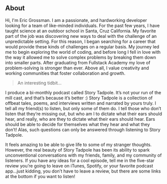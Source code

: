 ## About

Hi, I'm Eric Grossman. I am a passionate, and hardworking developer looking for a team of like-minded individuals. For the past few years, I have taught science at an outdoor school in Santa, Cruz California. My favorite part of the job was discovering new ways to deal with the challenge of an unpredictable setting. For this reason, I began searching for a career that would provide these kinds of challenges on a regular basis. My journey led me to begin exploring the world of coding, and before long I fell in love with the way it allowed me to solve complex problems by breaking them down into smaller parts. After graduating from Fullstack Academy my love of problem-solving is stronger than ever. Above all, I value creativity and working communities that foster collaboration and growth.

> An interesting tidbit...

I produce a bi-monthly podcast called Story Tadpole. It’s not your run of the mill cast, and that’s because it’s better :) Story Tadpole is a collection of offbeat tales, poems, and interviews written and narrated by yours truly. I tell all my friend(s) to listen, but only some of them do. I tell those who don’t listen that they’re missing out, but who am I to dictate what their ears should hear, and really, who are they to dictate what their ears should hear. Ears should be able to decide for themselves what they hear and what they don’t! Alas, such questions can only be answered through listening to Story Tadpole.

It feels amazing to be able to give life to some of my stranger thoughts. However, the real beauty of Story Tadpole has been its ability to spark unconventional conversations with my friends, family, and my community of listeners. If you have any ideas for a cool episode, tell me in the five-star review you’re going to leave on iTunes, Spotify, or your favorite podcast app...just kidding, you don’t have to leave a review, but there are some links at the bottom if you want to listen!
